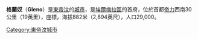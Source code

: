 {{Infobox Settlement
<!-- See the Table at Infobox Settlement for all fields and descriptions of usage -->
<!-- Basic info -->
| official_name          = 格蘭奴
| other_name             =
| native_name            = <!-- for cities whose native name is not in English -->
| nickname               =
| settlement_type        = <!-- For Town or Village (Leave blank for the default City) -->
| motto                  =
<!-- images and maps -->
| image_skyline          =
| imagesize              =
| image_caption          =
| image_flag             =
| flag_size              =
| image_seal             =
| seal_size              =
| image_shield           =
| shield_size            =
| image_blank_emblem     =
| blank_emblem_type      =
| blank_emblem_size      =
| image_map              = 
| mapsize                =
| map_caption            =
| image_map1             =
| mapsize1               =
| map_caption1           =
| image_dot_map          =
| dot_mapsize            =
| dot_map_caption        =
| dot_x =  |dot_y =
| pushpin_map            = East Timor
| pushpin_label_position = 
| pushpin_map_caption    = 
<!-- Location -->
| subdivision_type       = 國家
| subdivision_name       = {{TLS}}
| subdivision_type1      = [[東帝汶行政區劃|縣]]
| subdivision_name1      = [[埃爾梅拉區|埃爾梅拉區]]
| subdivision_type2      =
| subdivision_name2      =
| subdivision_type3      =
| subdivision_name3      =
| subdivision_type4      =
| subdivision_name4      =
<!-- Politics -->
| government_footnotes   =
| government_type        =
| leader_title           =
| leader_name            =
| leader_title1          = <!-- for places with, say, both a mayor and a city manager -->
| leader_name1           =
| leader_title2          =
| leader_name2           =
| leader_title3          =
| leader_name3           =
| leader_title4          =
| leader_name4           =
| established_title      = <!-- Settled -->
| established_date       =
| established_title2     = <!-- Incorporated (town) -->
| established_date2      =
| established_title3     = <!-- Incorporated (city) -->
| established_date3      =
<!-- Area -->
| area_magnitude         =
| unit_pref                = Imperial <!--Enter: Imperial, if Imperial (metric) is desired-->
| area_footnotes           =
| area_total_km2           = <!-- ALL fields dealing with a measurements are subject to automatic unit 

conversion-->
| area_land_km2            = <!--See table @ Template:Infobox Settlement for details on automatic unit 

conversion-->
| area_water_km2           =
| area_total_sq_mi         =
| area_land_sq_mi          =
| area_water_sq_mi         =
| area_water_percent       =
| area_urban_km2           =
| area_urban_sq_mi         =
| area_metro_km2           =
| area_metro_sq_mi         =
| area_blank1_title        =
| area_blank1_km2          =
| area_blank1_sq_mi        =
<!-- Population -->
| population_as_of               =
| population_footnotes           =
| population_note                =
| population_total               = 29000
| population_density_km2         =
| population_density_sq_mi       =
| population_metro               =
| population_density_metro_km2   =
| population_density_metro_sq_mi =
| population_urban               =
| population_density_urban_km2   =
| population_density_urban_sq_mi =
| population_blank1_title        = Ethnicities
| population_blank1              =
| population_blank2_title        = Religions
| population_blank2              =
| population_density_blank1_km2  =
| population_density_blank1_sq_mi =
<!-- General information -->
| timezone               =
| utc_offset             =
| timezone_DST           =
| utc_offset_DST         =
| latd = 8 | latm = 43 | lats = 26 | latNS = S
| longd = 125 | longm = 26 | longs = 10 | longEW = E
| coordinates_display = inline,title
| elevation_footnotes    = <!-- for references: use <ref> </ref> tags -->
| elevation_m            =
| elevation_ft           =
<!-- Area/postal codes & others -->
| postal_code_type       = <!-- enter ZIP code, Postcode, Post code, Postal code... -->
| postal_code            =
| area_code              =
| blank_name             =
| blank_info             =
| blank1_name            =
| blank1_info            =
| website                =
| footnotes              =
}}

'''格蘭奴'''（'''Gleno'''）是[[東帝汶|東帝汶]]的[[城市|城市]]，是[[埃爾梅拉區|埃爾梅拉區]]的首府，位於首都[[帝力|帝力]]西南30公里（19英里），座標{{coord|8|43|26|S|125|26|10|E|region:TL_type:city|display=inline}}，海拔882米（2,894英尺），人口29,000。

[[Category:東帝汶城市|Category:東帝汶城市]]